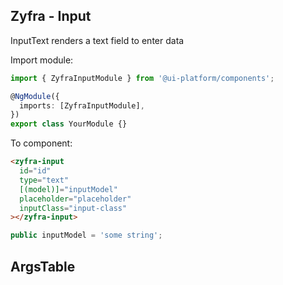 
## Zyfra - Input

<Subtitle>InputText renders a text field to enter data</Subtitle>

Import module:

```typescript
import { ZyfraInputModule } from '@ui-platform/components';

@NgModule({
  imports: [ZyfraInputModule],
})
export class YourModule {}
```

To component:

```html
<zyfra-input
  id="id"
  type="text"
  [(model)]="inputModel"
  placeholder="placeholder"
  inputClass="input-class"
></zyfra-input>
```

```typescript
public inputModel = 'some string';
```

## ArgsTable

<ArgsTable of={ZyfraInputComponent} />
